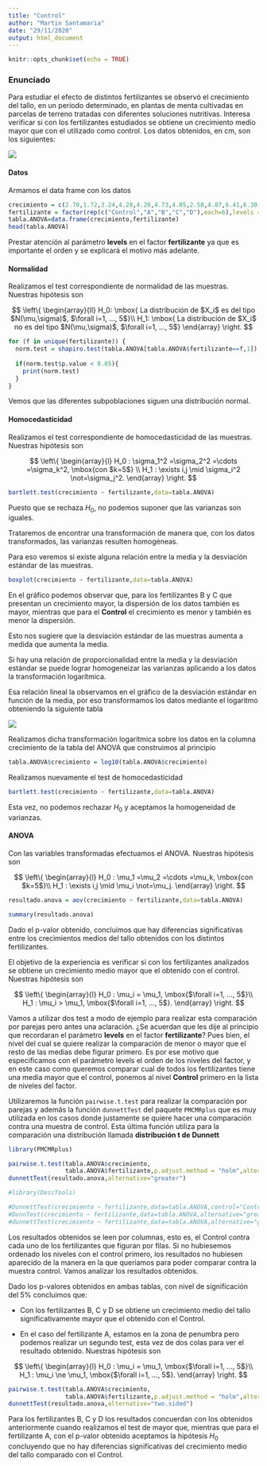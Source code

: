 ```yaml
---
title: "Control"
author: "Martin Santamaria"
date: "29/11/2020"
output: html_document
---
```


```r
knitr::opts_chunk$set(echo = TRUE)
```

### Enunciado

Para estudiar el efecto de distintos fertilizantes se observó el crecimiento del tallo, en un período determinado, en plantas de menta cultivadas en parcelas de terreno tratadas con diferentes soluciones nutritivas. Interesa verificar si con los fertilizantes estudiados se obtiene un crecimiento medio mayor que con el utilizado como control. Los datos obtenidos, en cm, son los siguientes:

![](C:\Repositories\estadistica-inferencial\codigo\tabla_fertilizantes.jpg)

#### Datos

Armamos el data frame con los datos

```r
crecimiento = c(2.70,1.72,3.24,4.28,4.20,4.73,4.05,2.58,4.87,6.41,6.30,7.10,11.10,8.17,12.73,15.83,15.60,17.20,16.42,10.31,18.53,22.95,23.67,25.34,9.75,7.31,11.11,13.69,13.50,14.83)
fertilizante = factor(rep(c("Control","A","B","C","D"),each=6),levels = c("Control","A","B","C","D"))
tabla.ANOVA=data.frame(crecimiento,fertilizante)
head(tabla.ANOVA)
```

Prestar atención al parámetro **levels** en el factor **fertilizante** ya que es importante el orden y se explicará el motivo más adelante.

#### Normalidad

Realizamos el test correspondiente de normalidad de las muestras. Nuestras hipótesis son

$$
\left\{
\begin{array}{ll}
H_0: \mbox{ La distribución de $X_i$ es del tipo $N(\mu,\sigma)$, $\forall i=1, ..., 5$}\\
H_1: \mbox{ La distribución de $X_i$ no es del tipo $N(\mu,\sigma)$, $\forall i=1, ..., 5$}
\end{array}
\right.
$$

```r
for (f in unique(fertilizante)) {
  norm.test = shapiro.test(tabla.ANOVA[tabla.ANOVA$fertilizante==f,1])
  
  if(norm.test$p.value < 0.05){
    print(norm.test)
  }
}
```

Vemos que las diferentes subpoblaciones siguen una distribución normal.

#### Homocedasticidad

Realizamos el test correspondiente de homocedasticidad de las muestras. Nuestras hipótesis son

$$
\left\{
\begin{array}{l}
H_0 : \sigma_1^2 =\sigma_2^2 =\cdots =\sigma_k^2, \mbox{con $k=5$} \\
H_1 : \exists i,j \mid  \sigma_i^2 \not=\sigma_j^2.
\end{array}
\right.
$$

```r
bartlett.test(crecimiento ~ fertilizante,data=tabla.ANOVA)
```

Puesto que se rechaza $H_0$, no podemos suponer que las varianzas son iguales. 

Trataremos de encontrar una transformación de manera que, con los datos transformados, las varianzas resulten homogéneas.

Para eso veremos si existe alguna relación entre la media y la desviación estándar de las muestras.

```r
boxplot(crecimiento ~ fertilizante,data=tabla.ANOVA)
```

En el gráfico podemos observar que, para los fertilizantes B y C que presentan un crecimiento mayor, la dispersión de los datos también es mayor, mientras que para el **Control** el crecimiento es menor y también es menor la dispersión.

Esto nos sugiere que la desviación estándar de las muestras aumenta a medida que aumenta la media.

Si hay una relación de proporcionalidad entre la media y la desviación estándar se puede lograr homogeneizar las varianzas aplicando a los datos la transformación logarítmica. 

Esa relación lineal la observamos en el gráfico de la desviación estándar en función de la media, por eso transformamos los datos mediante el logaritmo obteniendo la siguiente tabla

![](C:\Repositories\estadistica-inferencial\codigo\tabla_fertilizantes_log.jpg)

Realizamos dicha transformación logarítmica sobre los datos en la columna crecimiento de la tabla del ANOVA que construimos al principio

```r
tabla.ANOVA$crecimiento = log10(tabla.ANOVA$crecimiento)
```

Realizamos nuevamente el test de homocedasticidad

```r
bartlett.test(crecimiento ~ fertilizante,data=tabla.ANOVA)
```

Esta vez, no podemos rechazar $H_0$ y aceptamos la homogeneidad de varianzas.

#### ANOVA

Con las variables transformadas efectuamos el ANOVA. Nuestras hipótesis son

$$
\left\{
\begin{array}{l}
H_0 : \mu_1 =\mu_2 =\cdots =\mu_k, \mbox{con $k=5$}\\
H_1 : \exists i,j \mid  \mu_i \not=\mu_j.
\end{array}
\right.
$$

```r
resultado.anova = aov(crecimiento ~ fertilizante,data=tabla.ANOVA)

summary(resultado.anova)
```

Dado el p-valor obtenido, concluimos que hay diferencias significativas entre los crecimientos medios del tallo obtenidos con los distintos fertilizantes.

El objetivo de la experiencia es verificar si con los fertilizantes analizados se obtiene un crecimiento medio mayor que el obtenido con el control. Nuestras hipótesis son

$$
\left\{
\begin{array}{l}
H_0 : \mu_i = \mu_1, \mbox{$\forall i=1, ..., 5$}\\
H_1 : \mu_i > \mu_1, \mbox{$\forall i=1, ..., 5$}.
\end{array}
\right.
$$

Vamos a utilizar dos test a modo de ejemplo para realizar esta comparación por parejas pero antes una aclaración. ¿Se acuerdan que les dije al principio que recordaran el parámetro **levels** en el factor **fertilizante**? Pues bien, el nivel del cual se quiere realizar la comparación de menor o mayor que el resto de las medias debe figurar primero. Es por ese motivo que especificamos con el parámetro levels el orden de los niveles del factor, y en este caso como queremos comparar cual de todos los fertilizantes tiene una media mayor que el control, ponemos al nivel **Control** primero en la lista de niveles del factor.

Utilizaremos la función `pairwise.t.test` para realizar la comparación por parejas y además la función `dunnettTest` del paquete `PMCMRplus` que es muy utilizada en los casos donde justamente se quiere hacer una comparación contra una muestra de control. Esta última función utiliza para la comparación una distribución llamada **distribución t de Dunnett**

```r
library(PMCMRplus)

pairwise.t.test(tabla.ANOVA$crecimiento,
                tabla.ANOVA$fertilizante,p.adjust.method = "holm",alternative="greater")
dunnettTest(resultado.anova,alternative="greater")

#library(DescTools)

#DunnettTest(crecimiento ~ fertilizante,data=tabla.ANOVA,control="Control")
#DunnTest(crecimiento ~ fertilizante,data=tabla.ANOVA,alternative="greater")
#dunnettTest(crecimiento ~ fertilizante,data=tabla.ANOVA,alternative="greater")
```

Los resultados obtenidos se leen por columnas, esto es, el Control contra cada uno de los fertilizantes que figuran por filas. Si no hubiesemos ordenado los niveles con el control primero, los resultados no hubiesen aparecido de la manera en la que queriamos para poder comparar contra la muestra control. Vamos analizar los resultados obtenidos.

Dado los p-valores obtenidos en ambas tablas, con nivel de significación del 5% concluimos que:

- Con los fertilizantes B, C y D se obtiene un crecimiento medio del tallo significativamente mayor que el obtenido con el Control.

- En el caso del fertilizante A, estamos en la zona de penumbra pero podemos realizar un segundo test, esta vez de dos colas para ver el resultado obtenido. Nuestras hipótesis son

$$
\left\{
\begin{array}{l}
H_0 : \mu_i = \mu_1, \mbox{$\forall i=1, ..., 5$}\\
H_1 : \mu_i \ne \mu_1, \mbox{$\forall i=1, ..., 5$}.
\end{array}
\right.
$$

```r
pairwise.t.test(tabla.ANOVA$crecimiento,
                tabla.ANOVA$fertilizante,p.adjust.method = "holm",alternative="two.sided")
dunnettTest(resultado.anova,alternative="two.sided")
```

Para los fertilizantes B, C y D los resultados concuerdan con los obtenidos anteriormente cuando realizamos el test de mayor que, mientras que para el fertilizante A, con el p-valor obtenido aceptamos la hipótesis $H_0$ concluyendo que no hay diferencias significativas del crecimiento medio del tallo comparado con el Control.

